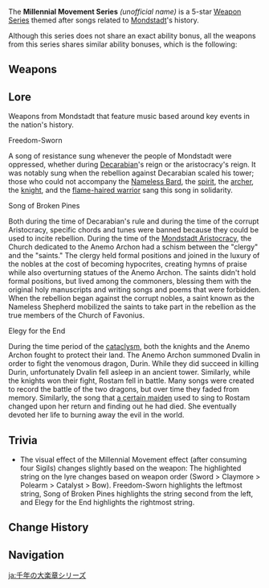 {{Weapon Series Infobox
|rarity  = 5
|region  = Mondstadt
|passive = "Millenial Movement" effect increases party members' stats upon obtaining a certain amount of Sigils
|lore    = Songs related to key events in Mondstadt's history
}}
The '''Millennial Movement Series''' ''(unofficial name)'' is a 5-star [[Weapon Series]] themed after songs related to [[Mondstadt]]'s history.

Although this series does not share an exact ability bonus, all the weapons from this series shares similar ability bonuses, which is the following:
{{Description|A part of the "Millennial Movement" that wanders amidst the winds. Increases (Stats) by '''(Stat Increase)%''', and when (Certain Attacks) hit opponents, the character gains a Sigil. This effect can be triggered once every (Cooldown Time).
When you possess (Amount) Sigils, all of them will be consumed and all nearby party members will obtain the "Millennial Movement" effect for 12s. "Millennial Movement" increases (Stat Boost) by '''(Stat Increase)%''' and increases ATK by '''20–40%'''.

Once this effect is triggered, you will not gain Sigils for 20s. Of the many effects of the "Millennial Movement," buffs of the same type will not stack.}}
==Weapons==
{{Weapons by Category Table|type=Millennial Movement Series}}

==Lore==
Weapons from Mondstadt that feature music based around key events in the nation's history.

;Freedom-Sworn{{Lang|zh=苍古自由之誓|zh_tl=Oath of Eternal Freedom}}
A song of resistance sung whenever the people of Mondstadt were oppressed, whether during [[Decarabian]]'s reign or the aristocracy's reign. It was notably sung when the rebellion against Decarabian scaled his tower; those who could not accompany the [[Nameless Bard]], the [[Barbatos|spirit]], the [[Amos|archer]], the [[Gunnhildr|knight]], and the [[Red-Haired Warrior|flame-haired warrior]] sang this song in solidarity.

;Song of Broken Pines{{Lang|zh=松籁响起之时|zh_tl=When the Song of Broken Pines Echoes}}
Both during the time of Decarabian's rule and during the time of the corrupt Aristocracy, specific chords and tunes were banned because they could be used to incite rebellion. During the time of the [[Mondstadt Aristocracy]], the Church dedicated to the Anemo Archon had a schism between the "clergy" and the "saints." The clergy held formal positions and joined in the luxury of the nobles at the cost of becoming hypocrites, creating hymns of praise while also overturning statues of the Anemo Archon. The saints didn't hold formal positions, but lived among the commoners, blessing them with the original holy manuscripts and writing songs and poems that were forbidden. When the rebellion began against the corrupt nobles, a saint known as the Nameless Shepherd mobilized the saints to take part in the rebellion as the true members of the Church of Favonius.

;Elegy for the End{{Lang|zh=终末嗟叹之诗|zh_tl=Poems of the Sighful Finale}}
During the time period of the [[cataclysm]], both the knights and the Anemo Archon fought to protect their land. The Anemo Archon summoned Dvalin in order to fight the venomous dragon, Durin. While they did succeed in killing Durin, unfortunately Dvalin fell asleep in an ancient tower. Similarly, while the knights won their fight, Rostam fell in battle. Many songs were created to record the battle of the two dragons, but over time they faded from memory. Similarly, the song that [[Crimson Witch of Flame|a certain maiden]] used to sing to Rostam changed upon her return and finding out he had died. She eventually devoted her life to burning away the evil in the world.

==Trivia==
* The visual effect of the Millennial Movement effect (after consuming four Sigils) changes slightly based on the weapon: The highlighted string on the lyre changes based on weapon order (Sword > Claymore > Polearm > Catalyst > Bow). Freedom-Sworn highlights the leftmost string, Song of Broken Pines highlights the string second from the left, and Elegy for the End highlights the rightmost string.

==Change History==
{{Change History|1.4}}

==Navigation==
{{Weapon Series Navbox}}

[[ja:千年の大楽章シリーズ]]